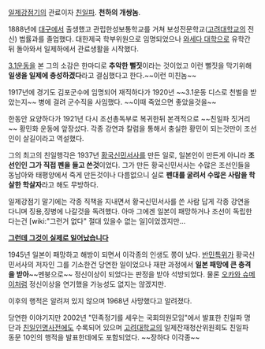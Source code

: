 [[일제강점기]]의 관료이자 [[친일파]]. '''천하의 개쌍놈'''.

1888년에 [[대구]]에서 출생했고 관립한성보통학교를 거쳐 보성전문학교([[고려대학교]]의 전신) 법률과를 졸업했다. 대한제국 학부위원으로 임명되었으나 [[와세다 대학]]으로 유학간뒤 돌아와서 일제하에서 관료생활을 시작했다.

[[3.1운동]]을 본 그의 소감은 한마디로 '''추악한 뻘짓'''이라는 것이었고 이런 뻘짓을 막기위해 '''일생을 일제에 충성하겠다'''라고 결심했다고 한다.~~이런 미친놈~~

1917년에 경기도 김포군수에 임명되어 재직하다가 1920년 ~~3.1운동 디스로 천벌을 받았는지~~ 병에 걸려 군수직을 사임했다. ~~이때 죽었으면 좋았을것을~~

한동안 요양하다가 1921년 다시 조선총독부로 복귀한뒤 본격적으로 ~~친일파 짓거리~~ 황민화 운동에 앞장섰다. 각종 강연과 칼럼을 통해서 충실한 황민이 되는것만이 조선인이 살길이라고 역설했다.

그의 최고의 친일행각은 1937년 [[황국신민서사]]를 만든 일로, 일본인이 만든게 아니라 '''조선인인 그가 직접 펜을 들고 쓴것'''이었다. 그가 만든 황국신민서사는 수많은 조선인들을 동남아와 태평양에서 죽게 만든것이나 다름없으니 실로 '''펜대를 굴려서 수많은 사람을 학살한 학살자'''라고 해도 무방하다.

일제강점기 말기에는 각종 직책을 지내면서 황국신민서사를 쓴 사람 답게 각종 강연을 다니며 징용,징병에 나갈것을 독려했다. 아마 그에겐 일본이 패망하거나 조선이 독립한다는건 [wiki:"그런거 없다" 절대 있을수 없는 일]이었겠지만...

'''[[그런데 그것이 실제로 일어났습니다]]'''

1945년 일본이 패망하고 해방이 되면서 이각종의 인생도 쫑이 났다. [[반민특위]]가 황국신민서사의 저자인 그를 기소한건 당연한 일이었으나 재판 과정에서 '''일본 패망에 큰 충격을 받아'''~~멘붕으로~~ 정신이상이 되었다는 판정을 받아 석방되었다. 물론 [[오카와 슈메이]]처럼 정신이상을 연기했을 가능성도 없지는 않겠지만.

이후의 행적은 알려져 있지 않으며 1968년 사망했다고 알려졌다.

당연한 이야기지만 2002년 "민족정기를 세우는 국회의원모임"에서 발표한 친일파 명단과 [[친일인명사전]]에도 수록되어 있으며 [[고려대학교]]의 일제잔재청산위원회도 친일파 동문 10인의 행적을 발표한데에도 포함되었다. ~~장하다 이각종~~ 

